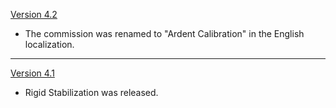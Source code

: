 {{Change History/Header}}
[[Version 4.2]]
* The commission was renamed to "Ardent Calibration" in the English localization.
----
[[Version 4.1]]
* Rigid Stabilization was released.